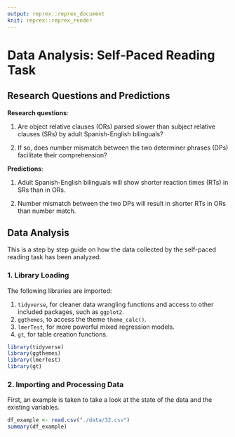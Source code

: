 ```yaml
---
output: reprex::reprex_document
knit: reprex::reprex_render
---
```


# Data Analysis: Self-Paced Reading Task

## Research Questions and Predictions

**Research questions**:

1. Are object relative clauses (ORs) parsed slower than subject relative clauses (SRs) by adult Spanish-English bilinguals?

2. If so, does number mismatch between the two determiner phrases (DPs) facilitate their comprehension?

**Predictions**:

1. Adult Spanish-English bilinguals will show shorter reaction times (RTs) in SRs than in ORs.

2. Number mismatch between the two DPs will result in shorter RTs in ORs than number match.

## Data Analysis

This is a step by step guide on how the data collected by the self-paced reading task has been analyzed.

### 1. Library Loading

The following libraries are imported:

1. `tidyverse`, for cleaner data wrangling functions and access to other included packages, such as `ggplot2`.
2. `ggthemes`, to access the theme `theme_calc()`.
3. `lmerTest`, for more powerful mixed regression models.
4. `gt`, for table creation functions.

```r
library(tidyverse)
library(ggthemes)
library(lmerTest)
library(gt)
```

### 2. Importing and Processing Data
First, an example is taken to take a look at the state of the data and the existing variables. 

```r
df_example <- read.csv("./data/32.csv")
summary(df_example)
```